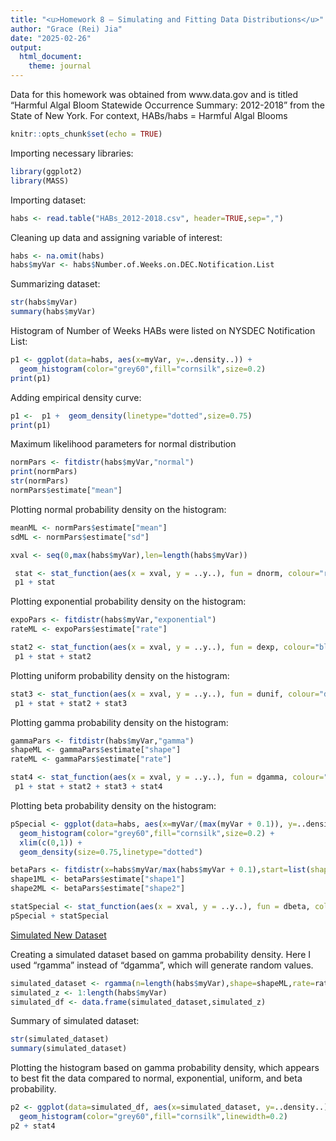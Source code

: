 ```yaml
---
title: "<u>Homework 8 – Simulating and Fitting Data Distributions</u>"
author: "Grace (Rei) Jia"
date: "2025-02-26"
output: 
  html_document:
    theme: journal
---
```

<break></break>

Data for this homework was obtained from www.data.gov and is titled "Harmful Algal Bloom Statewide Occurrence Summary: 2012-2018" from the State of New York. For context, HABs/habs = Harmful Algal Blooms

```r
knitr::opts_chunk$set(echo = TRUE)
```

Importing necessary libraries:
```r
library(ggplot2)
library(MASS)
```
Importing dataset:
```r
habs <- read.table("HABs_2012-2018.csv", header=TRUE,sep=",")
```

Cleaning up data and assigning variable of interest:
```r
habs <- na.omit(habs)
habs$myVar <- habs$Number.of.Weeks.on.DEC.Notification.List
```

Summarizing dataset:
```r
str(habs$myVar)
summary(habs$myVar)
```

Histogram of Number of Weeks HABs were listed on NYSDEC Notification List:
```r
p1 <- ggplot(data=habs, aes(x=myVar, y=..density..)) +
  geom_histogram(color="grey60",fill="cornsilk",size=0.2) 
print(p1)
```

Adding empirical density curve:
```r
p1 <-  p1 +  geom_density(linetype="dotted",size=0.75)
print(p1)
```

Maximum likelihood parameters for normal distribution
```r
normPars <- fitdistr(habs$myVar,"normal")
print(normPars)
str(normPars)
normPars$estimate["mean"]
```
Plotting normal probability density on the histogram:
```r
meanML <- normPars$estimate["mean"]
sdML <- normPars$estimate["sd"]

xval <- seq(0,max(habs$myVar),len=length(habs$myVar))

 stat <- stat_function(aes(x = xval, y = ..y..), fun = dnorm, colour="red", n = length(habs$myVar), args = list(mean = meanML, sd = sdML))
 p1 + stat
```

Plotting exponential probability density on the histogram:
```r
expoPars <- fitdistr(habs$myVar,"exponential")
rateML <- expoPars$estimate["rate"]

stat2 <- stat_function(aes(x = xval, y = ..y..), fun = dexp, colour="blue", n = length(habs$myVar), args = list(rate=rateML))
 p1 + stat + stat2
```



Plotting uniform probability density on the histogram:
```r
stat3 <- stat_function(aes(x = xval, y = ..y..), fun = dunif, colour="darkgreen", n = length(habs$myVar), args = list(min=min(habs$myVar), max=max(habs$myVar)))
 p1 + stat + stat2 + stat3
```

Plotting gamma probability density on the histogram:
```r
gammaPars <- fitdistr(habs$myVar,"gamma")
shapeML <- gammaPars$estimate["shape"]
rateML <- gammaPars$estimate["rate"]

stat4 <- stat_function(aes(x = xval, y = ..y..), fun = dgamma, colour="brown", n = length(habs$myVar), args = list(shape=shapeML, rate=rateML))
 p1 + stat + stat2 + stat3 + stat4
```



Plotting beta probability density on the histogram:
```r
pSpecial <- ggplot(data=habs, aes(x=myVar/(max(myVar + 0.1)), y=..density..)) +
  geom_histogram(color="grey60",fill="cornsilk",size=0.2) + 
  xlim(c(0,1)) +
  geom_density(size=0.75,linetype="dotted")

betaPars <- fitdistr(x=habs$myVar/max(habs$myVar + 0.1),start=list(shape1=1,shape2=2),"beta")
shape1ML <- betaPars$estimate["shape1"]
shape2ML <- betaPars$estimate["shape2"]

statSpecial <- stat_function(aes(x = xval, y = ..y..), fun = dbeta, colour="orchid", n = length(habs$myVar), args = list(shape1=shape1ML,shape2=shape2ML))
pSpecial + statSpecial
```


<u>Simulated New Dataset</u>

Creating a simulated dataset based on gamma probability density. Here I used "rgamma" instead of "dgamma", which will generate random values.
```r
simulated_dataset <- rgamma(n=length(habs$myVar),shape=shapeML,rate=rateML)
simulated_z <- 1:length(habs$myVar)
simulated_df <- data.frame(simulated_dataset,simulated_z)
```

Summary of simulated dataset:
```r
str(simulated_dataset)
summary(simulated_dataset)
```

Plotting the histogram based on gamma probability density, which appears to best fit the data compared to normal, exponential, uniform, and beta probability.
```r
p2 <- ggplot(data=simulated_df, aes(x=simulated_dataset, y=..density..)) +
  geom_histogram(color="grey60",fill="cornsilk",linewidth=0.2) 
p2 + stat4
```
